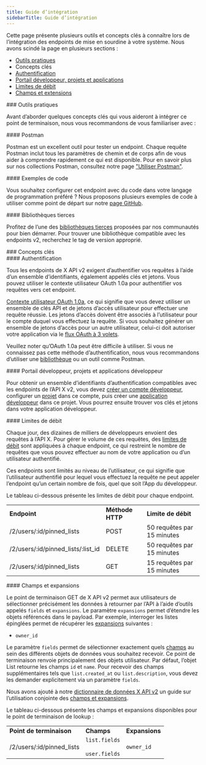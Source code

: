```yaml
---
title: Guide d’intégration
sidebarTitle: Guide d’intégration
---
```



Cette page présente plusieurs outils et concepts clés à connaître lors de l’intégration des endpoints de mise en sourdine à votre système. Nous avons scindé la page en plusieurs sections :

* [Outils pratiques](#helpful)
* Concepts clés
* [Authentification](#authentication)
* [Portail développeur, projets et applications](#portal)
* [Limites de débit](#limits)
* [Champs et extensions](#fields)

<div id="helpful-tools">
  ### Outils pratiques
</div>

Avant d’aborder quelques concepts clés qui vous aideront à intégrer ce point de terminaison, nous vous recommandons de vous familiariser avec :

<div id="postman">
  #### Postman
</div>

Postman est un excellent outil pour tester un endpoint. Chaque requête Postman inclut tous les paramètres de chemin et de corps afin de vous aider à comprendre rapidement ce qui est disponible. Pour en savoir plus sur nos collections Postman, consultez notre page [&quot;Utiliser Postman&quot;](/fr/tutorials/postman-getting-started). 

<div id="code-samples">
  #### Exemples de code
</div>

Vous souhaitez configurer cet endpoint avec du code dans votre langage de programmation préféré ? Nous proposons plusieurs exemples de code à utiliser comme point de départ sur notre [page GitHub](https://github.com/xdevplatform/Twitter-API-v2-sample-code).

<div id="third-party-libraries">
  #### Bibliothèques tierces
</div>

Profitez de l’une des [bibliothèques tierces](/fr/x-api/tools-and-libraries/overview) proposées par nos communautés pour bien démarrer. Pour trouver une bibliothèque compatible avec les endpoints v2, recherchez le tag de version approprié.

<div id="key-concepts">
  ### Concepts clés
</div>

<div id="authentication">
  #### Authentification
</div>

Tous les endpoints de X API v2 exigent d’authentifier vos requêtes à l’aide d’un ensemble d’identifiants, également appelés clés et jetons. Vous pouvez utiliser le contexte utilisateur OAuth 1.0a pour authentifier vos requêtes vers cet endpoint.

[Contexte utilisateur OAuth 1.0a](/fr/resources/fundamentals/authentication), ce qui signifie que vous devez utiliser un ensemble de clés API et de jetons d’accès utilisateur pour effectuer une requête réussie. Les jetons d’accès doivent être associés à l’utilisateur pour le compte duquel vous effectuez la requête. Si vous souhaitez générer un ensemble de jetons d’accès pour un autre utilisateur, celui-ci doit autoriser votre application via le [flux OAuth à 3 volets](https://developer.x.com/resources/fundamentals/authentication/obtaining-user-access-tokens).

Veuillez noter qu’OAuth 1.0a peut être difficile à utiliser. Si vous ne connaissez pas cette méthode d’authentification, nous vous recommandons d’utiliser une [bibliothèque](/fr/x-api/tools-and-libraries/overview) ou un outil comme Postman.

<div id="developer-portal-projects-and-developer-apps">
  #### Portail développeur, projets et applications développeur
</div>

Pour obtenir un ensemble d’identifiants d’authentification compatibles avec les endpoints de l’API X v2, vous devez [créer un compte développeur](https://developer.x.com/en/portal/petition/essential/basic-info), configurer un [projet](/fr/resources/fundamentals/projects) dans ce compte, puis créer une [application développeur](/fr/resources/fundamentals/developer-apps) dans ce projet. Vous pourrez ensuite trouver vos clés et jetons dans votre application développeur.
 

<div id="rate-limits">
  #### Limites de débit
</div>

Chaque jour, des dizaines de milliers de développeurs envoient des requêtes à l’API X. Pour gérer le volume de ces requêtes, des [limites de débit](/fr/x-api/fundamentals/rate-limits) sont appliquées à chaque endpoint, ce qui restreint le nombre de requêtes que vous pouvez effectuer au nom de votre application ou d’un utilisateur authentifié.

Ces endpoints sont limités au niveau de l’utilisateur, ce qui signifie que l’utilisateur authentifié pour lequel vous effectuez la requête ne peut appeler l’endpoint qu’un certain nombre de fois, quel que soit l’App du développeur.

Le tableau ci-dessous présente les limites de débit pour chaque endpoint.

|     |     |     |
| :--- | :--- | :--- |
| **Endpoint** | **Méthode HTTP** | **Limite de débit** |
| /2/users/:id/pinned_lists | POST | 50 requêtes par 15 minutes |
| /2/users/:id/pinned_lists/:list_id | DELETE | 50 requêtes par 15 minutes |
| /2/users/:id/pinned_lists | GET | 15 requêtes par 15 minutes |

<div id="fields-and-expansions">
  #### Champs et expansions
</div>

Le point de terminaison GET de X API v2 permet aux utilisateurs de sélectionner précisément les données à retourner par l’API à l’aide d’outils appelés `fields` et `expansions`. Le paramètre `expansions` permet d’étendre les objets référencés dans le payload. Par exemple, interroger les listes épinglées permet de récupérer les [expansions](/fr/x-api/fundamentals/expansions) suivantes :

* `owner_id`

Le paramètre `fields` permet de sélectionner exactement quels [champs](/fr/x-api/fundamentals/fields) au sein des différents objets de données vous souhaitez recevoir. Ce point de terminaison renvoie principalement des objets utilisateur. Par défaut, l’objet List retourne les champs `id` et `name`. Pour recevoir des champs supplémentaires tels que `list.created_at` ou `list.description`, vous devez les demander explicitement via un paramètre `fields`. 

Nous avons ajouté à notre [dictionnaire de données X API v2](/fr/x-api/fundamentals/data-dictionary) un guide sur l’utilisation conjointe des [champs et expansions](/fr/x-api/fundamentals/data-dictionary#how-to-use-fields-and-expansions).

Le tableau ci-dessous présente les champs et expansions disponibles pour le point de terminaison de lookup :

|     |     |     |
| :--- | :--- | :--- |
| **Point de terminaison** | **Champs** | **Expansions** |
| /2/users/:id/pinned_lists | `list.fields`<br /><br />`user.fields` | `owner_id` |